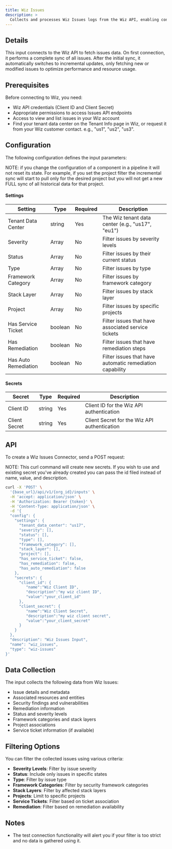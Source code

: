 ```yaml
---
title: Wiz Issues
description: >
  Collects and processes Wiz Issues logs from the Wiz API, enabling continuous monitoring and reporting of security issues across cloud environments.
---
```


## Details
This input connects to the Wiz API to fetch issues data. On first connection, it performs a complete sync of all issues. After the initial sync, it automatically switches to incremental updates, only fetching new or modified issues to optimize performance and resource usage.

## Prerequisites
Before connecting to Wiz, you need:
- Wiz API credentials (Client ID and Client Secret)
- Appropriate permissions to access Issues API endpoints
- Access to view and list issues in your Wiz account
- Find your tenant data center on the Tenant Info page in Wiz, or request it from your Wiz customer contact. e.g., "us1", "us2", "us3".

## Configuration
The following configuration defines the input parameters:

NOTE: if you change the configuration of a component in a pipeline it will not reset its state. 
For example, if you set the project filter the incremental sync will start to pull only for the desired project but you will not get a new FULL sync of all historical data for that project.

#### Settings

| Setting | Type | Required | Description |
|---------|------|----------|-------------|
| Tenant Data Center | string | Yes | The Wiz tenant data center (e.g., "us17", "eu1") |
| Severity | Array | No | Filter issues by severity levels |
| Status | Array | No | Filter issues by their current status |
| Type | Array | No | Filter issues by type |
| Framework Category | Array | No | Filter issues by framework category |
| Stack Layer | Array | No | Filter issues by stack layer |
| Project | Array | No | Filter issues by specific projects |
| Has Service Ticket | boolean | No | Filter issues that have associated service tickets |
| Has Remediation | boolean | No | Filter issues that have remediation steps |
| Has Auto Remediation | boolean | No | Filter issues that have automatic remediation capability |

#### Secrets

| Secret | Type | Required | Description |
|---------|------|----------|-------------|
| Client ID | string | Yes | Client ID for the Wiz API authentication |
| Client Secret | string | Yes | Client Secret for the Wiz API authentication |

## API

To create a Wiz Issues Connector, send a POST request:

NOTE: This curl command will create new secrets. If you wish to use and existing secret you've already created you can pass the id filed instead of name, value, and description.
```bash
curl -X 'POST' \
  '{base_url}/api/v1/{org_id}/inputs' \
  -H 'accept: application/json' \
  -H 'Authorization: Bearer {token}' \
  -H 'Content-Type: application/json' \
  -d '{
  "config": {
    "settings": {
      "tenant_data_center": "us17",
      "severity": [],
      "status": [],
      "type": [],
      "framework_category": [],
      "stack_layer": [],
      "project": [],
      "has_service_ticket": false,
      "has_remediation": false,
      "has_auto_remediation": false
    },
    "secrets": {
      "client_id": {
         "name":"Wiz Client ID",
         "description":"my wiz client ID",
         "value":"your_client_id"
      },
      "client_secret": {
         "name":"Wiz Client Secret",
         "description":"my wiz client secret",
         "value":"your_client_secret"
      }
    }
  },
  "description": "Wiz Issues Input",
  "name": "wiz_issues",
  "type": "wiz-issues"
}'
```

## Data Collection
The input collects the following data from Wiz Issues:

- Issue details and metadata
- Associated resources and entities
- Security findings and vulnerabilities
- Remediation information
- Status and severity levels
- Framework categories and stack layers
- Project associations
- Service ticket information (if available)

## Filtering Options
You can filter the collected issues using various criteria:

- **Severity Levels**: Filter by issue severity
- **Status**: Include only issues in specific states
- **Type**: Filter by issue type
- **Framework Categories**: Filter by security framework categories
- **Stack Layers**: Filter by affected stack layers
- **Projects**: Limit to specific projects
- **Service Tickets**: Filter based on ticket association
- **Remediation**: Filter based on remediation availability

## Notes
- The test connection functionality will alert you if your filter is too strict and no data is gathered using it.